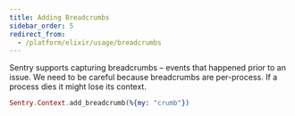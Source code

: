 ```yaml
---
title: Adding Breadcrumbs
sidebar_order: 5
redirect_from:
  - /platform/elixir/usage/breadcrumbs
---
```


Sentry supports capturing breadcrumbs – events that happened prior to an issue. We need to be careful because breadcrumbs are per-process. If a process dies it might lose its context.

```elixir
Sentry.Context.add_breadcrumb(%{my: "crumb"})
```
